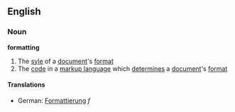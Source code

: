 == English ==
=== Noun ===
'''formatting'''

# The [[syle]] of a [[document]]'s [[format]]
# The [[code]] in a [[markup language]] which [[determine]]s a [[document]]'s [[format]]

==== Translations ====

* German: [[Formattierung]] ''f''